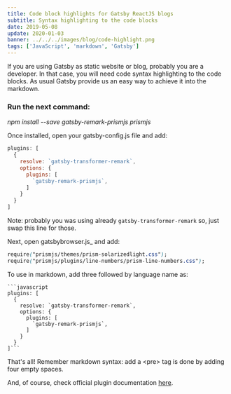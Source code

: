 ```yaml
---
title: Code block highlights for Gatsby ReactJS blogs
subtitle: Syntax highlighting to the code blocks
date: 2019-05-08
update: 2020-01-03
banner: ../../../images/blog/code-highlight.png
tags: ['JavaScript', 'markdown', 'Gatsby']
---
```


If you are using Gatsby as static website or blog, probably you are a developer. In that case, you will need code syntax highlighting to the code blocks. As usual Gatsby provide us an easy way to achieve it into the markdown.

### Run the next command:
*npm install --save gatsby-remark-prismjs prismjs*

Once installed, open your gatsby-config.js file and add:

```javascript
plugins: [
  {
    resolve: `gatsby-transformer-remark`,
    options: {
      plugins: [
        `gatsby-remark-prismjs`,
      ]
    }
  }
]
```

Note: probably you was using already `gatsby-transformer-remark` so, just swap this line for those.

Next, open gatsbybrowser.js_ and add:

```css
require("prismjs/themes/prism-solarizedlight.css");
require("prismjs/plugins/line-numbers/prism-line-numbers.css");
````

To use in markdown, add three followed by language name as:


```text
```javascript
plugins: [
  {
    resolve: `gatsby-transformer-remark`,
    options: {
      plugins: [
        `gatsby-remark-prismjs`,
      ]
    }
  }
]```
```


That's all! Remember markdown syntax: add a &lt;pre> tag is done by adding four empty spaces.

And, of course, check official plugin documentation [here](https://www.gatsbyjs.org/packages/gatsby-remark-prismjs/ "Gatsby PrismJS plugin").